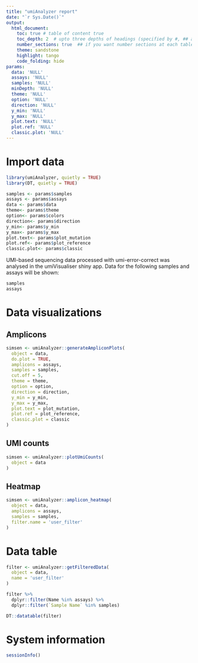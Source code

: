 ---
title: "umiAnalyzer report"
date: "`r Sys.Date()`"
output: 
  html_document:
    toc: true # table of content true
    toc_depth: 2  # upto three depths of headings (specified by #, ## and ###)
    number_sections: true  ## if you want number sections at each table header
    theme: sandstone
    highlight: tango
    code_folding: hide
params:
  data: 'NULL'
  assays: 'NULL'
  samples: 'NULL'
  minDepth: 'NULL'
  theme: 'NULL'
  option: 'NULL'
  direction: 'NULL'
  y_min: 'NULL'
  y_max: 'NULL'
  plot.text: 'NULL'
  plot.ref: 'NULL'
  classic.plot: 'NULL'
---

# Import data

```{r, echo=TRUE, message=FALSE, warning=FALSE}
library(umiAnalyzer, quietly = TRUE)
library(DT, quietly = TRUE)

samples <- params$samples
assays <- params$assays
data <- params$data
theme<- params$theme
option<- params$colors
direction<- params$direction
y_min<- params$y_min
y_max<- params$y_max
plot.text<- params$plot_mutation
plot.ref<- params$plot_reference
classic.plot<- params$classic
```

UMI-based sequencing data processed with umi-error-correct was analysed in the 
umiVisualiser shiny app. Data for the following samples and assays will be shown:

```{r, message=FALSE, warning=FALSE}
samples
assays
```

# Data visualizations {.tabset}

## Amplicons

```{r, message=FALSE, warning=FALSE}

simsen <- umiAnalyzer::generateAmpliconPlots(
  object = data,
  do.plot = TRUE,
  amplicons = assays,
  samples = samples,
  cut.off = 5,
  theme = theme,
  option = option,
  direction = direction,
  y_min = y_min,
  y_max = y_max,
  plot.text = plot_mutation,
  plot.ref = plot_reference,
  classic.plot = classic
)

```

## UMI counts

```{r, message=FALSE, warning=FALSE}
simsen <- umiAnalyzer::plotUmiCounts(
  object = data
)
```

## Heatmap

```{r, message=FALSE, warning=FALSE}
simsen <- umiAnalyzer::amplicon_heatmap(
  object = data, 
  amplicons = assays, 
  samples = samples,
  filter.name = 'user_filter'
)
```


# Data table

```{r, message=FALSE, warning=FALSE}
filter <- umiAnalyzer::getFilteredData(
  object = data,
  name = 'user_filter'
)

filter %>%
  dplyr::filter(Name %in% assays) %>%
  dplyr::filter(`Sample Name` %in% samples)

DT::datatable(filter)
```

# System information
```{r}
sessionInfo()
```





